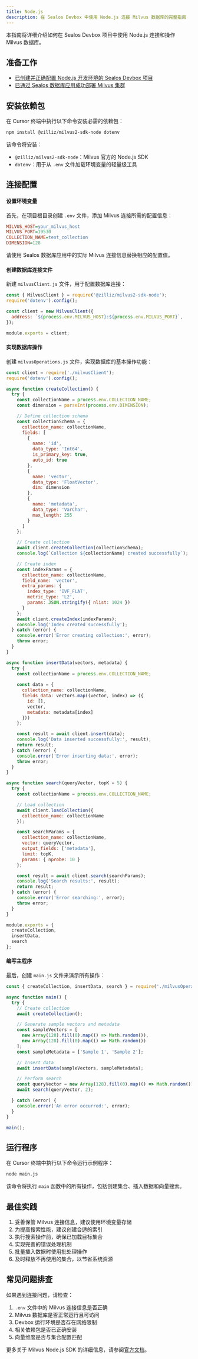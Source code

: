 ```yaml
---
title: Node.js
description: 在 Sealos Devbox 中使用 Node.js 连接 Milvus 数据库的完整指南
---
```


本指南将详细介绍如何在 Sealos Devbox 项目中使用 Node.js 连接和操作 Milvus 数据库。

## 准备工作

- [已创建并正确配置 Node.js 开发环境的 Sealos Devbox 项目](/docs/guides/fundamentals/create-a-project)
- [已通过 Sealos 数据库应用成功部署 Milvus 集群](./)

## 安装依赖包

在 Cursor 终端中执行以下命令安装必需的依赖包：

```bash
npm install @zilliz/milvus2-sdk-node dotenv
```

该命令将安装：

- `@zilliz/milvus2-sdk-node`：Milvus 官方的 Node.js SDK
- `dotenv`：用于从 `.env` 文件加载环境变量的轻量级工具

## 连接配置

<div className='steps [&_h4]:step'>

#### 设置环境变量

首先，在项目根目录创建 `.env` 文件，添加 Milvus 连接所需的配置信息：

```ini title=".env"
MILVUS_HOST=your_milvus_host
MILVUS_PORT=19530
COLLECTION_NAME=test_collection
DIMENSION=128
```

请使用 Sealos 数据库应用中的实际 Milvus 连接信息替换相应的配置值。

#### 创建数据库连接文件

新建 `milvusClient.js` 文件，用于配置数据库连接：

```javascript title="milvusClient.js"
const { MilvusClient } = require('@zilliz/milvus2-sdk-node');
require('dotenv').config();

const client = new MilvusClient({
  address: `${process.env.MILVUS_HOST}:${process.env.MILVUS_PORT}`,
});

module.exports = client;
```

#### 实现数据库操作

创建 `milvusOperations.js` 文件，实现数据库的基本操作功能：

```javascript title="milvusOperations.js"
const client = require('./milvusClient');
require('dotenv').config();

async function createCollection() {
  try {
    const collectionName = process.env.COLLECTION_NAME;
    const dimension = parseInt(process.env.DIMENSION);

    // Define collection schema
    const collectionSchema = {
      collection_name: collectionName,
      fields: [
        {
          name: 'id',
          data_type: 'Int64',
          is_primary_key: true,
          auto_id: true
        },
        {
          name: 'vector',
          data_type: 'FloatVector',
          dim: dimension
        },
        {
          name: 'metadata',
          data_type: 'VarChar',
          max_length: 255
        }
      ]
    };

    // Create collection
    await client.createCollection(collectionSchema);
    console.log(`Collection ${collectionName} created successfully`);

    // Create index
    const indexParams = {
      collection_name: collectionName,
      field_name: 'vector',
      extra_params: {
        index_type: 'IVF_FLAT',
        metric_type: 'L2',
        params: JSON.stringify({ nlist: 1024 })
      }
    };
    await client.createIndex(indexParams);
    console.log('Index created successfully');
  } catch (error) {
    console.error('Error creating collection:', error);
    throw error;
  }
}

async function insertData(vectors, metadata) {
  try {
    const collectionName = process.env.COLLECTION_NAME;
    
    const data = {
      collection_name: collectionName,
      fields_data: vectors.map((vector, index) => ({
        id: [],
        vector,
        metadata: metadata[index]
      }))
    };

    const result = await client.insert(data);
    console.log('Data inserted successfully:', result);
    return result;
  } catch (error) {
    console.error('Error inserting data:', error);
    throw error;
  }
}

async function search(queryVector, topK = 5) {
  try {
    const collectionName = process.env.COLLECTION_NAME;

    // Load collection
    await client.loadCollection({
      collection_name: collectionName
    });

    const searchParams = {
      collection_name: collectionName,
      vector: queryVector,
      output_fields: ['metadata'],
      limit: topK,
      params: { nprobe: 10 }
    };

    const result = await client.search(searchParams);
    console.log('Search results:', result);
    return result;
  } catch (error) {
    console.error('Error searching:', error);
    throw error;
  }
}

module.exports = {
  createCollection,
  insertData,
  search
};
```

#### 编写主程序

最后，创建 `main.js` 文件来演示所有操作：

```javascript title="main.js"
const { createCollection, insertData, search } = require('./milvusOperations');

async function main() {
  try {
    // Create collection
    await createCollection();

    // Generate sample vectors and metadata
    const sampleVectors = [
      new Array(128).fill(0).map(() => Math.random()),
      new Array(128).fill(0).map(() => Math.random())
    ];
    const sampleMetadata = ['Sample 1', 'Sample 2'];

    // Insert data
    await insertData(sampleVectors, sampleMetadata);

    // Perform search
    const queryVector = new Array(128).fill(0).map(() => Math.random());
    await search(queryVector, 2);

  } catch (error) {
    console.error('An error occurred:', error);
  }
}

main();
```

</div>

## 运行程序

在 Cursor 终端中执行以下命令运行示例程序：

```bash
node main.js
```

该命令将执行 `main` 函数中的所有操作，包括创建集合、插入数据和向量搜索。

## 最佳实践

1. 妥善保管 Milvus 连接信息，建议使用环境变量存储
2. 为提高搜索性能，建议创建合适的索引
3. 执行搜索操作前，确保已加载目标集合
4. 实现完善的错误处理机制
5. 批量插入数据时使用批处理操作
6. 及时释放不再使用的集合，以节省系统资源

## 常见问题排查

如果遇到连接问题，请检查：

1. `.env` 文件中的 Milvus 连接信息是否正确
2. Milvus 数据库是否正常运行且可访问
3. Devbox 运行环境是否存在网络限制
4. 相关依赖包是否已正确安装
5. 向量维度是否与集合配置匹配

更多关于 Milvus Node.js SDK 的详细信息，请参阅[官方文档](https://github.com/milvus-io/milvus-sdk-node)。